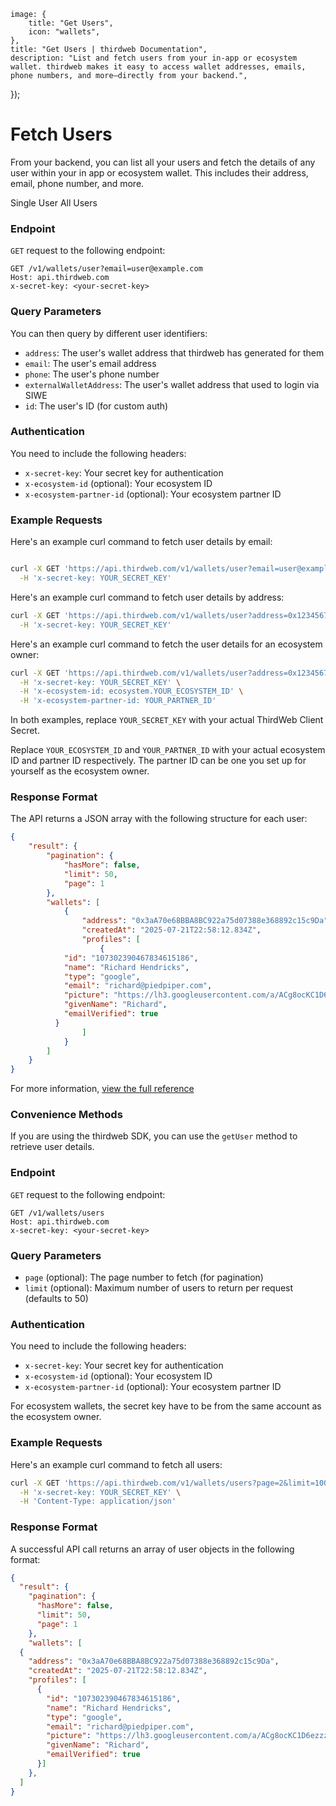 
	image: {
		title: "Get Users",
		icon: "wallets",
	},
	title: "Get Users | thirdweb Documentation",
	description: "List and fetch users from your in-app or ecosystem wallet. thirdweb makes it easy to access wallet addresses, emails, phone numbers, and more—directly from your backend.",
});

# Fetch Users

From your backend, you can list all your users and fetch the details of any user within your in app or ecosystem wallet. This includes their address, email, phone number, and more.

<Tabs defaultValue="single">
	<TabsList>
		<TabsTrigger value="single">Single User</TabsTrigger>
		<TabsTrigger value="all">All Users</TabsTrigger>
	</TabsList>

<TabsContent value="single">

### Endpoint

`GET` request to the following endpoint:

```http
GET /v1/wallets/user?email=user@example.com
Host: api.thirdweb.com
x-secret-key: <your-secret-key>
```

<OpenApiEndpoint path="/v1/wallets/user" method="GET" />

### Query Parameters

You can then query by different user identifiers:

- `address`: The user's wallet address that thirdweb has generated for them
- `email`: The user's email address
- `phone`: The user's phone number
- `externalWalletAddress`: The user's wallet address that used to login via SIWE
- `id`: The user's ID (for custom auth)

### Authentication

You need to include the following headers:

- `x-secret-key`: Your secret key for authentication
- `x-ecosystem-id` (optional): Your ecosystem ID
- `x-ecosystem-partner-id` (optional): Your ecosystem partner ID

### Example Requests

Here's an example curl command to fetch user details by email:

```bash

curl -X GET 'https://api.thirdweb.com/v1/wallets/user?email=user@example.com' \
  -H 'x-secret-key: YOUR_SECRET_KEY'

```

Here's an example curl command to fetch user details by address:

```bash
curl -X GET 'https://api.thirdweb.com/v1/wallets/user?address=0x123456789abcdef' \
  -H 'x-secret-key: YOUR_SECRET_KEY'
```

Here's an example curl command to fetch the user details for an ecosystem owner:

```bash
curl -X GET 'https://api.thirdweb.com/v1/wallets/user?address=0x123456789abcdef' \
  -H 'x-secret-key: YOUR_SECRET_KEY' \
  -H 'x-ecosystem-id: ecosystem.YOUR_ECOSYSTEM_ID' \
  -H 'x-ecosystem-partner-id: YOUR_PARTNER_ID'
```

In both examples, replace `YOUR_SECRET_KEY` with your actual ThirdWeb Client Secret.

Replace `YOUR_ECOSYSTEM_ID` and `YOUR_PARTNER_ID` with your actual ecosystem ID and partner ID respectively. The partner ID can be one you set up for yourself as the ecosystem owner.

### Response Format

The API returns a JSON array with the following structure for each user:

```json
{
	"result": {
		"pagination": {
			"hasMore": false,
			"limit": 50,
			"page": 1
		},
		"wallets": [
			{
				"address": "0x3aA70e68BBA8BC922a75d07388e368892c15c9Da",
				"createdAt": "2025-07-21T22:58:12.834Z",
				"profiles": [
					{
            "id": "107302390467834615186",
            "name": "Richard Hendricks",
            "type": "google",
            "email": "richard@piedpiper.com",
            "picture": "https://lh3.googleusercontent.com/a/ACg8ocKC1D6ezzzaZxxUk4qtK_HCwVwpNamVopazXwklGBwuuHeSf_c=s96-c",
            "givenName": "Richard",
            "emailVerified": true
          }
				]
			}
		]
	}
}
```

For more information, [view the full reference](https://api.thirdweb.com/reference#tag/wallets/get/v1/wallets/user)

### Convenience Methods

If you are using the thirdweb SDK, you can use the `getUser` method to retrieve user details.

<Stack>
	<ArticleIconCard
		title="getUser"
		icon={TypeScriptIcon}
		description="Get user details from your backend for thirdweb wallets in TypeScript"
		href="/references/typescript/v5/getUser"
	/>
</Stack>

</TabsContent>

<TabsContent value="all">

### Endpoint

`GET` request to the following endpoint:

```http
GET /v1/wallets/users
Host: api.thirdweb.com
x-secret-key: <your-secret-key>
```

### Query Parameters

- `page` (optional): The page number to fetch (for pagination)
- `limit` (optional): Maximum number of users to return per request (defaults to 50)

### Authentication

You need to include the following headers:

- `x-secret-key`: Your secret key for authentication
- `x-ecosystem-id` (optional): Your ecosystem ID
- `x-ecosystem-partner-id` (optional): Your ecosystem partner ID

<Callout variant="info" title="Getting ecosystem users">
	For ecosystem wallets, the secret key have to be from the same account as the
	ecosystem owner.
</Callout>

### Example Requests

Here's an example curl command to fetch all users:

```bash
curl -X GET 'https://api.thirdweb.com/v1/wallets/users?page=2&limit=100' \
  -H 'x-secret-key: YOUR_SECRET_KEY' \
  -H 'Content-Type: application/json'
```

### Response Format

A successful API call returns an array of user objects in the following format:

```json
{
  "result": {
    "pagination": {
      "hasMore": false,
      "limit": 50,
      "page": 1
    },
    "wallets": [
  {
    "address": "0x3aA70e68BBA8BC922a75d07388e368892c15c9Da",
    "createdAt": "2025-07-21T22:58:12.834Z",
    "profiles": [
      {
        "id": "107302390467834615186",
        "name": "Richard Hendricks",
        "type": "google",
        "email": "richard@piedpiper.com",
        "picture": "https://lh3.googleusercontent.com/a/ACg8ocKC1D6ezzzaZxxUk4qtK_HCwVwpNamVopazXwklGBwuuHeSf_c=s96-c",
        "givenName": "Richard",
        "emailVerified": true
      }]
    },
  ]
}
```

</TabsContent>
</Tabs>
